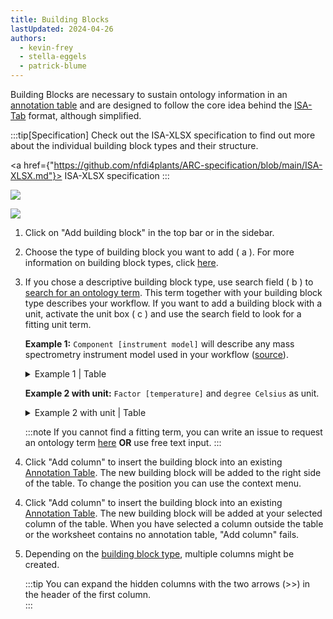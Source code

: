 ```yaml
---
title: Building Blocks
lastUpdated: 2024-04-26
authors: 
  - kevin-frey
  - stella-eggels
  - patrick-blume
---
```




Building Blocks are necessary to sustain ontology information in an [annotation table](/nfdi4plants.knowledgebase/swate/annotation-table) and are designed to follow the core idea behind the [ISA-Tab](https://isa-specs.readthedocs.io/en/latest/isatab.html) format, although simplified.

:::tip[Specification]
Check out the ISA-XLSX specification to find out more about the individual building block types and their structure.

<a href={"https://github.com/nfdi4plants/ARC-specification/blob/main/ISA-XLSX.md"}> ISA-XLSX specification <Icon name="external" class="!inline"/></a>
:::

<Tabs syncKey="swateHost">
<TabItem label="Browser">

![](@images/swate/swate-alpha-add-building-block.png)

</TabItem>
<TabItem label="Excel">

![](@images/swate/swate-excel-add-building-block.png)

</TabItem>
</Tabs>

<Steps>

1. Click on "Add building block" in the top bar or in the sidebar.
2. Choose the type of building block you want to add ( a ). For more information on building block types, click [here](/nfdi4plants.knowledgebase/swate/building-blocks).
3. If you chose a descriptive building block type, use search field ( b ) to [search for an ontology term](/nfdi4plants.knowledgebase/swate/term-search). This term together with your building block type describes your workflow. If you want to add a building block with a unit, activate the unit box ( c ) and use the search field to look for a fitting unit term.
  
    **Example 1:** `Component [instrument model]` will describe any mass spectrometry instrument model used in your workflow ([source](http://www.ontobee.org/ontology/MS?iri=http://purl.obolibrary.org/obo/MS_1000031)).
        
    <details>
      <summary>Example 1 | Table</summary>
      <p>

      | Component [instrument model] 	| TSR (MS:1000031) 	| TAN (MS:1000031) 	|
      |------------------------------	|------------------------------	|------------------------------------	|

      </p>
    </details>

    **Example 2 with unit:** `Factor [temperature]` and `degree Celsius` as unit.

    <details>
      <summary>Example 2 with unit | Table</summary>
      <p>

      | Factor [temperature] 	| Unit 	| TSR (PATO:0000146) 	| TAN (PATO:0000146) 	|
      |----------------------	|------	|--------------------------------	|--------------------------------------	|

      </p>
    </details>

    :::note
    If you cannot find a fitting term, you can write an issue to request an ontology term [here](https://github.com/nfdi4plants/nfdi4plants_ontology/issues/new/choose) **OR** use free text input.
    :::
</Steps>

<Tabs syncKey="swateHost">
<TabItem label="Browser">

<Steps>

4. Click "Add column" to insert the building block into an existing [Annotation Table](/nfdi4plants.knowledgebase/swate/annotation-table). 
The new building block will be added to the right side of the table. To change the position you can use the context menu.

</Steps>

</TabItem>
<TabItem label="Excel">

<Steps>

4. Click "Add column" to insert the building block into an existing [Annotation Table](/nfdi4plants.knowledgebase/swate/annotation-table). 
The new building block will be added at your selected column of the table. 
When you have selected a column outside the table or the worksheet contains no annotation table, "Add column" fails.

</Steps>

</TabItem>
</Tabs>

<Steps>

5. Depending on the [building block type](/nfdi4plants.knowledgebase/swate/building-blocks), multiple columns might be created.

    :::tip
    You can expand the hidden columns with the two arrows (>>) in the header of the first column.   
    :::

</Steps>


